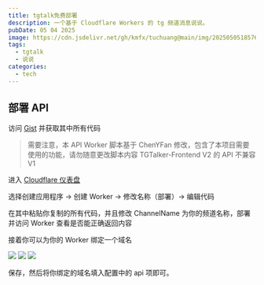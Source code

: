 ---
title: tgtalk免费部署
description: 一个基于 Cloudflare Workers 的 tg 频道消息说说。
pubDate: 05 04 2025
image: https://cdn.jsdelivr.net/gh/kmfx/tuchuang@main/img/202505051857682.webp
tags:
  - tgtalk
  - 说说
categories:
  - tech
---

## 部署 API

访问 [Gist](https://gist.github.com/FloatSheep/55db67d9e8148149ebbcb0f9f6b0d901) 并获取其中所有代码

> 需要注意，本 API Worker 脚本基于 ChenYFan 修改，包含了本项目需要使用的功能，请勿随意更改脚本内容
> TGTalker-Frontend V2 的 API 不兼容 V1

进入 [Cloudflare 仪表盘](https://dash.cloudflare.com)

选择创建应用程序 -> 创建 Worker -> 修改名称（部署）-> 编辑代码

在其中粘贴你复制的所有代码，并且修改 ChannelName 为你的频道名称，部署并访问 Worker 查看是否能正确返回内容

接着你可以为你的 Worker 绑定一个域名

![](https://cdn.jsdelivr.net/gh/kmfx/tuchuang@main/img/202505042340004.png)
![](https://cdn.jsdelivr.net/gh/kmfx/tuchuang@main/img/202505042340138.png)
![](https://cdn.jsdelivr.net/gh/kmfx/tuchuang@main/img/202505042340963.png)

保存，然后将你绑定的域名填入配置中的 api 项即可。